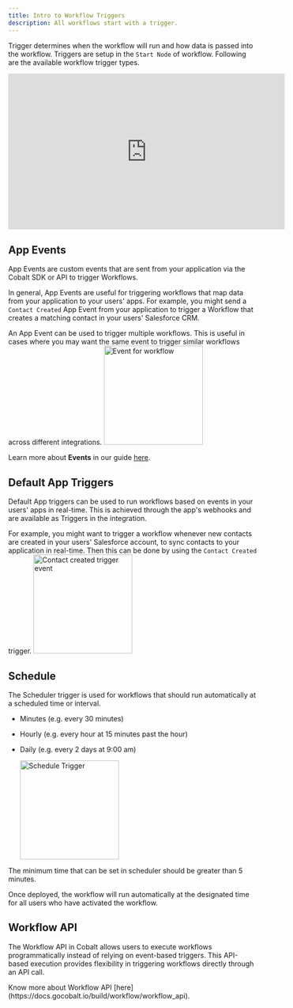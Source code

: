 ```yaml
---
title: Intro to Workflow Triggers
description: All workflows start with a trigger.
---
```


Trigger determines when the workflow will run and how data is passed into the workflow. Triggers are setup in the `Start Node` of workflow. Following are the available workflow trigger types.

<iframe
  width="560"
  height="315"
  src="https://www.loom.com/embed/aecf5d13e55b4dc188c22fdca61064bc?sid=26e7151c-d605-425e-bdb7-a89b90e89708&hide_owner=true&hide_speed=true"
  title="Cobalt Workflow Triggers"
  frameborder="0"
  allow="accelerometer; autoplay; clipboard-write; encrypted-media; gyroscope; picture-in-picture"
  allowfullscreen
  style={{ width: '100%', borderRadius: '0.5rem' }}
></iframe>

## App Events
App Events are custom events that are sent from your application via the Cobalt SDK or API to trigger Workflows. 

In general, App Events are useful for triggering workflows that map data from your application to your users' apps. For example, you might send a `Contact Created` App Event from your application to trigger a Workflow that creates a matching contact in your users' Salesforce CRM.

<Info>
An App Event can be used to trigger multiple workflows.  This is useful in cases where you may want the same event to trigger similar workflows across different integrations.
</Info>

<img height="200" src="/images/Examples/salesforce/event_salesforce.png" alt="Event for workflow"/>

<Tip>Learn more about **Events** in our guide [here](/build/basics/events).</Tip>


## Default App Triggers
  
Default App triggers can be used to run workflows based on events in your users' apps in real-time. This is achieved through the app's webhooks and are available as Triggers in the integration.

For example, you might want to trigger a workflow whenever new contacts are created in your users' Salesforce account, to sync contacts to your application in real-time. Then this can be done by using the `Contact Created` trigger.
    <img height="200" src="/images/Examples/salesforce/trigger_salesforce.png" alt="Contact created trigger event"/>

## Schedule

  The Scheduler trigger is used for workflows that should run automatically at a scheduled time or interval. 

+ Minutes
   (e.g. every 30 minutes)
+ Hourly
   (e.g. every hour at 15 minutes past the hour)
+ Daily
   (e.g. every 2 days at 9:00 am)

    <img height="200" src="/images/Guides/Workflow/schedule_trigger.png" alt="Schedule Trigger"/>

<Note>
The minimum time that can be set in scheduler should be greater than 5 minutes.
</Note>

Once deployed, the workflow will run automatically at the designated time for all users who have activated the workflow.


## Workflow API
The Workflow API in Cobalt allows users to execute workflows programmatically instead of relying on event-based triggers. This API-based execution provides flexibility in triggering workflows directly through an API call.

  <Tip>
Know more about Workflow API [here](https://docs.gocobalt.io/build/workflow/workflow_api).
</Tip>